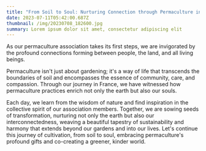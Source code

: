 ```yaml
---
title: "From Soil to Soul: Nurturing Connection through Permaculture in France"
date: 2023-07-11T05:42:00.687Z
thumbnail: /img/20230708_182600.jpg
summary: Lorem ipsum dolor sit amet, consectetur adipiscing elit
---
```


As our permaculture association takes its first steps, we are invigorated by the profound connections forming between people, the land, and all living beings. 

Permaculture isn't just about gardening; it's a way of life that transcends the boundaries of soil and encompasses the essence of community, care, and compassion. Through our journey in France, we have witnessed how permaculture practices enrich not only the earth but also our souls. 

Each day, we learn from the wisdom of nature and find inspiration in the collective spirit of our association members. Together, we are sowing seeds of transformation, nurturing not only the earth but also our interconnectedness, weaving a beautiful tapestry of sustainability and harmony that extends beyond our gardens and into our lives. Let's continue this journey of cultivation, from soil to soul, embracing permaculture's profound gifts and co-creating a greener, kinder world.